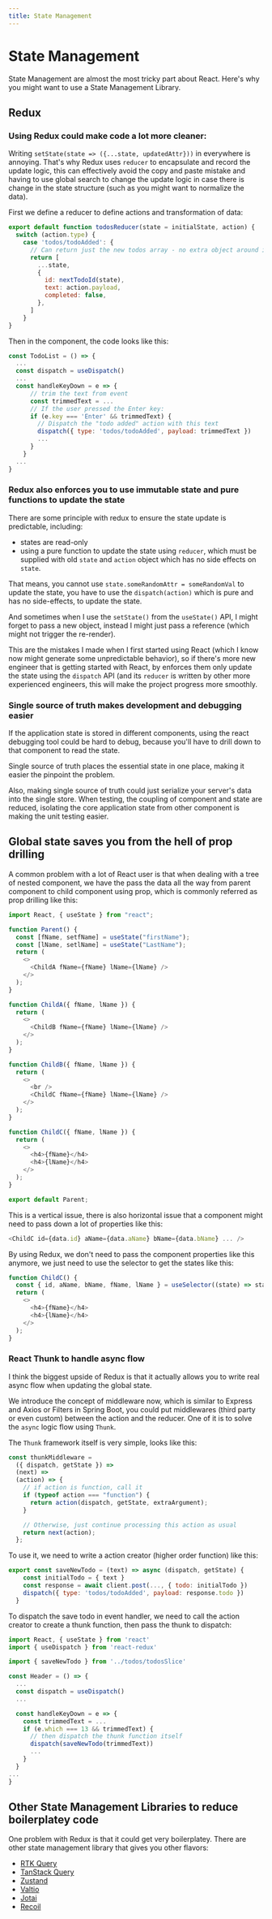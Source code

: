 ```yaml
---
title: State Management
---
```


# State Management

State Management are almost the most tricky part about React. Here's why you
might want to use a State Management Library.

## Redux

### Using Redux could make code a lot more cleaner:

Writing `setState(state => ({...state, updatedAttr}))` in everywhere is
annoying. That's why Redux uses `reducer` to encapsulate and record the update
logic, this can effectively avoid the copy and paste mistake and having to use
global search to change the update logic in case there is change in the state
structure (such as you might want to normalize the data).

First we define a reducer to define actions and transformation of data:

```js
export default function todosReducer(state = initialState, action) {
  switch (action.type) {
    case 'todos/todoAdded': {
      // Can return just the new todos array - no extra object around it
      return [
        ...state,
        {
          id: nextTodoId(state),
          text: action.payload,
          completed: false,
        },
      ]
    }
}
```

Then in the component, the code looks like this:

```js
const TodoList = () => {
  ...
  const dispatch = useDispatch()
  ...
  const handleKeyDown = e => {
      // trim the text from event
      const trimmedText = ...
      // If the user pressed the Enter key:
      if (e.key === 'Enter' && trimmedText) {
        // Dispatch the "todo added" action with this text
        dispatch({ type: 'todos/todoAdded', payload: trimmedText })
        ...
      }
    }
  ...
}
```

### Redux also enforces you to use immutable state and pure functions to update the state

There are some principle with redux to ensure the state update is predictable,
including:

- states are read-only
- using a pure function to update the state using `reducer`, which must be
  supplied with old `state` and `action` object which has no side effects on
  `state`.

That means, you cannot use `state.someRandomAttr = someRandomVal` to update the
state, you have to use the `dispatch(action)` which is pure and has no
side-effects, to update the state.

And sometimes when I use the `setState()` from the `useState()` API, I might
forget to pass a new object, instead I might just pass a reference (which might
not trigger the re-render).

This are the mistakes I made when I first started using React (which I know now
might generate some unpredictable behavior), so if there's more new engineer
that is getting started with React, by enforces them only update the state using
the `dispatch` API (and its `reducer` is written by other more experienced
engineers, this will make the project progress more smoothly.

### Single source of truth makes development and debugging easier

If the application state is stored in different components, using the react
debugging tool could be hard to debug, because you'll have to drill down to that
component to read the state.

Single source of truth places the essential state in one place, making it easier
the pinpoint the problem.

Also, making single source of truth could just serialize your server's data into
the single store. When testing, the coupling of component and state are reduced,
isolating the core application state from other component is making the unit
testing easier.

## Global state saves you from the hell of prop drilling

A common problem with a lot of React user is that when dealing with a tree of
nested component, we have the pass the data all the way from parent component to
child component using prop, which is commonly referred as prop drilling like
this:

```js
import React, { useState } from "react";

function Parent() {
  const [fName, setfName] = useState("firstName");
  const [lName, setlName] = useState("LastName");
  return (
    <>
      <ChildA fName={fName} lName={lName} />
    </>
  );
}

function ChildA({ fName, lName }) {
  return (
    <>
      <ChildB fName={fName} lName={lName} />
    </>
  );
}

function ChildB({ fName, lName }) {
  return (
    <>
      <br />
      <ChildC fName={fName} lName={lName} />
    </>
  );
}

function ChildC({ fName, lName }) {
  return (
    <>
      <h4>{fName}</h4>
      <h4>{lName}</h4>
    </>
  );
}

export default Parent;
```

This is a vertical issue, there is also horizontal issue that a component might
need to pass down a lot of properties like this:

```js
<ChildC id={data.id} aName={data.aName} bName={data.bName} ... />
```

By using Redux, we don't need to pass the component properties like this
anymore, we just need to use the selector to get the states like this:

```js
function ChildC() {
  const { id, aName, bName, fName, lName } = useSelector((state) => state);
  return (
    <>
      <h4>{fName}</h4>
      <h4>{lName}</h4>
    </>
  );
}
```

### React Thunk to handle async flow

I think the biggest upside of Redux is that it actually allows you to write real
async flow when updating the global state.

We introduce the concept of middleware now, which is similar to Express and
Axios or Filters in Spring Boot, you could put middlewares (third party or even
custom) between the action and the reducer. One of it is to solve the `async`
logic flow using `Thunk`.

The `Thunk` framework itself is very simple, looks like this:

```js
const thunkMiddleware =
  ({ dispatch, getState }) =>
  (next) =>
  (action) => {
    // if action is function, call it
    if (typeof action === "function") {
      return action(dispatch, getState, extraArgument);
    }

    // Otherwise, just continue processing this action as usual
    return next(action);
  };
```

To use it, we need to write a action creator (higher order function) like this:

```js
export const saveNewTodo = (text) => async (dispatch, getState) {
    const initialTodo = { text }
    const response = await client.post(..., { todo: initialTodo })
    dispatch({ type: 'todos/todoAdded', payload: response.todo })
  }
```

To dispatch the save todo in event handler, we need to call the action creator
to create a thunk function, then pass the thunk to dispatch:

```js
import React, { useState } from 'react'
import { useDispatch } from 'react-redux'

import { saveNewTodo } from '../todos/todosSlice'

const Header = () => {
  ...
  const dispatch = useDispatch()
  ...

  const handleKeyDown = e => {
    const trimmedText = ...
    if (e.which === 13 && trimmedText) {
      // then dispatch the thunk function itself
      dispatch(saveNewTodo(trimmedText))
      ...
    }
  }
...
}
```

## Other State Management Libraries to reduce boilerplatey code

One problem with Redux is that it could get very boilerplatey. There are other
state management library that gives you other flavors:

- [RTK Query](https://redux-toolkit.js.org/rtk-query/overview)
- [TanStack Query](https://tanstack.com/query/v4/?from=reactQueryV3&original=https://react-query-v3.tanstack.com/)
- [Zustand](https://github.com/pmndrs/zustand)
- [Valtio](https://github.com/pmndrs/valtio)
- [Jotai](https://jotai.org/)
- [Recoil](https://recoiljs.org/)
